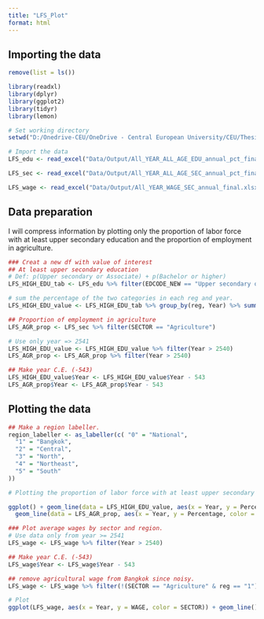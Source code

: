 ```yaml
---
title: "LFS_Plot"
format: html
---
```


## Importing the data

```r
remove(list = ls())

library(readxl)
library(dplyr)
library(ggplot2)
library(tidyr)
library(lemon)

# Set working directory
setwd("D:/Onedrive-CEU/OneDrive - Central European University/CEU/Thesis/Thesis_code")

# Import the data
LFS_edu <- read_excel("Data/Output/All_YEAR_ALL_AGE_EDU_annual_pct_final.xlsx")

LFS_sec <- read_excel("Data/Output/All_YEAR_ALL_AGE_SEC_annual_pct_final.xlsx")

LFS_wage <- read_excel("Data/Output/All_YEAR_WAGE_SEC_annual_final.xlsx")
```

## Data preparation
I will compress information by plotting only the proportion of labor force with at least upper secondary education and the proportion of employment in agriculture. 

```r
### Creat a new df with value of interest
## At least upper secondary education
# Def: p(Upper secondary or Associate) + p(Bachelor or higher)
LFS_HIGH_EDU_tab <- LFS_edu %>% filter(EDCODE_NEW == "Upper secondary or Associate" | EDCODE_NEW == "Bachelor or higher")

# sum the percentage of the two categories in each reg and year.
LFS_HIGH_EDU_value <- LFS_HIGH_EDU_tab %>% group_by(reg, Year) %>% summarise(Percentage = sum(Percentage))

## Proportion of employment in agriculture
LFS_AGR_prop <- LFS_sec %>% filter(SECTOR == "Agriculture")

# Use only year => 2541
LFS_HIGH_EDU_value <- LFS_HIGH_EDU_value %>% filter(Year > 2540)
LFS_AGR_prop <- LFS_AGR_prop %>% filter(Year > 2540)

## Make year C.E. (-543)
LFS_HIGH_EDU_value$Year <- LFS_HIGH_EDU_value$Year - 543
LFS_AGR_prop$Year <- LFS_AGR_prop$Year - 543


```

## Plotting the data
```r
## Make a region labeller.
region_labeller <- as_labeller(c( "0" = "National",
  "1" = "Bangkok",
  "2" = "Central",
  "3" = "North",
  "4" = "Northeast",
  "5" = "South"
))


```

```r
# Plotting the proportion of labor force with at least upper secondary education and the proportion of employment in agriculture

ggplot() + geom_line(data = LFS_HIGH_EDU_value, aes(x = Year, y = Percentage ,color = "black")) + 
  geom_line(data = LFS_AGR_prop, aes(x = Year, y = Percentage, color = "red")) + facet_rep_wrap(~reg, labeller = region_labeller, ncol = 2, repeat.tick.labels = TRUE) + scale_color_manual(values = c("black", "red"), labels = c("% of labor force completed at least upper-secondary education", "% of employment in agriculture sector")) + labs(title = "Education and Agricultural Employment by regioon", x = "Year", y = "Percentage (%)") + theme(legend.position = "bottom", legend.title = element_blank(), plot.title = element_text(hjust = 0.5)) + scale_x_continuous(breaks = seq(1998, 2022, 2))
```

```r
### Plot average wages by sector and region.
# Use data only from year >= 2541
LFS_wage <- LFS_wage %>% filter(Year > 2540)

## Make year C.E. (-543)
LFS_wage$Year <- LFS_wage$Year - 543

## remove agricultural wage from Bangkok since noisy.
LFS_wage <- LFS_wage %>% filter(!(SECTOR == "Agriculture" & reg == "1"))

# Plot
ggplot(LFS_wage, aes(x = Year, y = WAGE, color = SECTOR)) + geom_line() + facet_rep_wrap(~reg, labeller = region_labeller, ncol = 2, repeat.tick.labels = TRUE) + labs(title = "Average wage by sector and region", x = "Year", y = "Average wage (Baht)") + theme(legend.position = "bottom", legend.title = element_blank(), plot.title = element_text(hjust = 0.5)) + scale_x_continuous(breaks = seq(1998, 2022, 2))
```

```r
```

